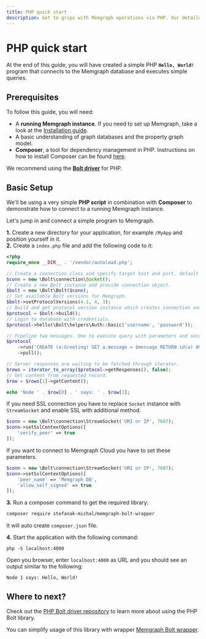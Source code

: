 ```yaml
---
title: PHP quick start
description: Get to grips with Memgraph operations via PHP. Our detailed guide navigates you to proficient use of PHP for graph computing needs.
---
```



#  PHP quick start

At the end of this guide, you will have created a simple PHP **`Hello, World!`**
program that connects to the Memgraph database and executes simple queries.

## Prerequisites

To follow this guide, you will need:

- A **running Memgraph instance**. If you need to set up Memgraph, take a look
  at the [Installation guide](/getting-started/install-memgraph).
- A basic understanding of graph databases and the property graph model.
- **Composer**, a tool for dependency management in PHP. Instructions on how to
  install Composer can be found [here](https://getcomposer.org/doc/00-intro.md).

<Callout type="info">

We recommend using the **[Bolt driver](https://github.com/neo4j-php/Bolt)** for
PHP.

</Callout>

## Basic Setup

We'll be using a very simple **PHP script** in combination with **Composer** to
demonstrate how to connect to a running Memgraph instance.

Let's jump in and connect a simple program to Memgraph.

**1.** Create a new directory for your application, for example `/MyApp` and
position yourself in it.<br /> **2.** Create a `index.php` file and add the
following code to it:

```php
<?php
require_once __DIR__ . '/vendor/autoload.php';

// Create a connection class and specify target host and port, default is localhost.
$conn = new \Bolt\connection\Socket();
// Create a new Bolt instance and provide connection object.
$bolt = new \Bolt\Bolt($conn);
// Set available Bolt versions for Memgraph.
$bolt->setProtocolVersions(4.1, 4, 3);
// Build and get protocol version instance which creates connection and executes handshake.
$protocol = $bolt->build();
// Login to database with credentials.
$protocol->hello(\Bolt\helpers\Auth::basic('username', 'password'));

// Pipeline two messages. One to execute query with parameters and second to pull records.
$protocol
    ->run('CREATE (a:Greeting) SET a.message = $message RETURN id(a) AS nodeId, a.message AS message', ['message' => 'Hello, World!'])
    ->pull();

// Server responses are waiting to be fetched through iterator.
$rows = iterator_to_array($protocol->getResponses(), false);
// Get content from requested record.
$row = $rows[1]->getContent();

echo 'Node ' . $row[0] . ' says: ' . $row[1];
```

If you need SSL connection you have to replace `Socket` instance with `StreamSocket` and enable SSL with additional method.

```php
$conn = new \Bolt\connection\StreamSocket('URI or IP', 7687);
$conn->setSslContextOptions([
    'verify_peer' => true
]);
```

If you want to connect to Memgraph Cloud you have to set these parameters.

```php
$conn = new \Bolt\connection\StreamSocket('URI or IP', 7687);
$conn->setSslContextOptions([
    'peer_name' => 'Memgraph DB',
    'allow_self_signed' => true
]);
```

**3.** Run a composer command to get the required library:

```sh
composer require stefanak-michal/memgraph-bolt-wrapper
```

It will auto create `composer.json` file.

**4.** Start the application with the following command:

```
php -S localhost:4000
```

Open you browser, enter `localhost:4000` as URL and you should see an output similar to the following:

```
Node 1 says: Hello, World!
```

## Where to next?

Check out the [PHP Bolt driver repository](https://github.com/neo4j-php/Bolt) to learn more about using the PHP Bolt library.

You can simplify usage of this library with wrapper [Memgraph Bolt wrapper](https://github.com/stefanak-michal/memgraph-bolt-wrapper).